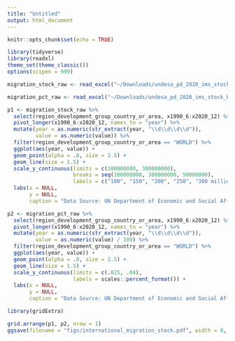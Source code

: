 ```yaml
---
title: "Untitled"
output: html_document
---
```


```r
knitr::opts_chunk$set(echo = TRUE)
```

```r
library(tidyverse)
library(readxl)
theme_set(theme_classic())
options(scipen = 999)

migration_stock_raw <- read_excel("~/Downloads/undesa_pd_2020_ims_stock_by_sex_and_destination.xlsx", sheet = 2, skip = 8) %>% janitor::clean_names() %>% select(-x1, -notes, -type_of_data) 

migration_pct_raw <- read_excel("~/Downloads/undesa_pd_2020_ims_stock_by_sex_and_destination.xlsx", sheet = 4, skip = 8) %>% janitor::clean_names() %>% select(-x1, -notes, -type_of_data) 
```


```r
p1 <- migration_stock_raw %>% 
  select(region_development_group_country_or_area, x1990_6:x2020_12) %>% 
  pivot_longer(x1990_6:x2020_12, names_to = "year") %>% 
  mutate(year = as.numeric(str_extract(year, "\\d\\d\\d\\d")), 
         value = as.numeric(value)) %>% 
  filter(region_development_group_country_or_area == "WORLD") %>% 
  ggplot(aes(year, value)) +
  geom_point(alpha = .8, size = 2.5) +
  geom_line(size = 1.5) +
  scale_y_continuous(limits = c(100000000, 300000000),
                     breaks = seq(100000000, 300000000, 50000000), 
                     labels = c("100", "150", "200", "250", "300 million")) +
  labs(x = NULL, 
       y = NULL, 
       caption = "Data Source: UN Department of Economic and Social Affairs")
```


```r
p2 <- migration_pct_raw %>% 
  select(region_development_group_country_or_area, x1990_6:x2020_12) %>% 
  pivot_longer(x1990_6:x2020_12, names_to = "year") %>% 
  mutate(year = as.numeric(str_extract(year, "\\d\\d\\d\\d")), 
         value = as.numeric(value) / 100) %>% 
  filter(region_development_group_country_or_area == "WORLD") %>% 
  ggplot(aes(year, value)) +
  geom_point(alpha = .8, size = 2.5) +
  geom_line(size = 1.5) +
  scale_y_continuous(limits = c(.025, .04), 
                     labels = scales::percent_format()) +
  labs(x = NULL, 
       y = NULL, 
       caption = "Data Source: UN Department of Economic and Social Affairs")
```



```r
library(gridExtra)

grid.arrange(p1, p2, nrow = 1)
ggsave(filename = "figs/international_migration_stock.pdf", width = 8, height = 5)
```



